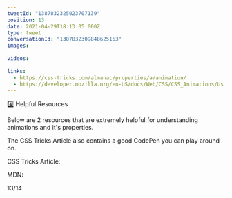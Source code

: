 ```yaml
---
tweetId: "1387832325023707139"
position: 13
date: 2021-04-29T18:13:05.000Z
type: tweet
conversationId: "1387832309848625153"
images:
  
videos:
  
links:
  - https://css-tricks.com/almanac/properties/a/animation/
  - https://developer.mozilla.org/en-US/docs/Web/CSS/CSS_Animations/Using_CSS_animations
---
```

4️⃣ Helpful Resources

Below are 2 resources that are extremely helpful for understanding animations and it's properties.

The CSS Tricks Article also contains a good CodePen you can play around on.

CSS Tricks Article: 

MDN: 

13/14
